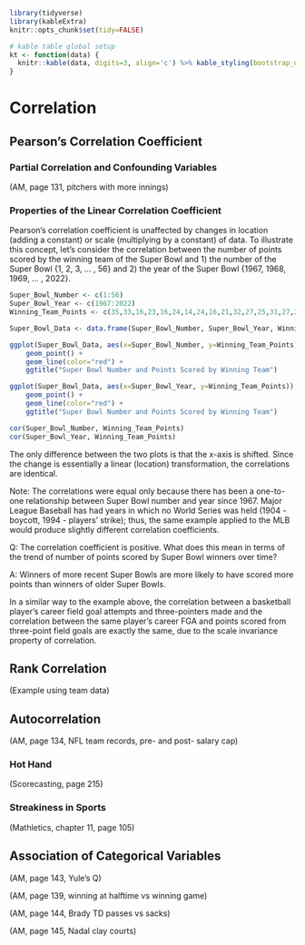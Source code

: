 ```r
library(tidyverse)
library(kableExtra)
knitr::opts_chunk$set(tidy=FALSE)

# kable table global setup
kt <- function(data) {
  knitr::kable(data, digits=3, align='c') %>% kable_styling(bootstrap_options='striped', latex_options='HOLD_position', full_width = F, position = "center")
}
```

# Correlation

## Pearson's Correlation Coefficient

### Partial Correlation and Confounding Variables

(AM, page 131, pitchers with more innings)

### Properties of the Linear Correlation Coefficient

Pearson's correlation coefficient is unaffected by changes in location (adding a constant) or scale (multiplying by a constant) of data. To illustrate this concept, let's consider the correlation between the number of points scored by the winning team of the Super Bowl and 1) the number of the Super Bowl {1, 2, 3, ... , 56} and 2) the year of the Super Bowl {1967, 1968, 1969, ... , 2022}.

```r
Super_Bowl_Number <- c(1:56)
Super_Bowl_Year <- c(1967:2022)
Winning_Team_Points <- c(35,33,16,23,16,24,14,24,16,21,32,27,25,31,27,26,27,38,38,46,39,42,20,55,20,37,52,30,49,27,35,31,34,23,34,20,48,32,24,21,29,17,27,31,31,21,34,43,28,24,34,41,13,31,31,23)

Super_Bowl_Data <- data.frame(Super_Bowl_Number, Super_Bowl_Year, Winning_Team_Points)
```

```r
ggplot(Super_Bowl_Data, aes(x=Super_Bowl_Number, y=Winning_Team_Points)) + 
    geom_point() +
    geom_line(color="red") +
    ggtitle("Super Bowl Number and Points Scored by Winning Team")

ggplot(Super_Bowl_Data, aes(x=Super_Bowl_Year, y=Winning_Team_Points)) + 
    geom_point() +
    geom_line(color="red") +
    ggtitle("Super Bowl Number and Points Scored by Winning Team")
```

```r
cor(Super_Bowl_Number, Winning_Team_Points)
cor(Super_Bowl_Year, Winning_Team_Points)
```

The only difference between the two plots is that the x-axis is shifted. Since the change is essentially a linear (location) transformation, the correlations are identical.

Note: The correlations were equal only because there has been a one-to-one relationship between Super Bowl number and year since 1967. Major League Baseball has had years in which no World Series was held (1904 - boycott, 1994 - players' strike); thus, the same example applied to the MLB would produce slightly different correlation coefficients.

Q: The correlation coefficient is positive. What does this mean in terms of the trend of number of points scored by Super Bowl winners over time?

A: Winners of more recent Super Bowls are more likely to have scored more points than winners of older Super Bowls.

In a similar way to the example above, the correlation between a basketball player's career field goal attempts and three-pointers made and the correlation between the same player's career FGA and points scored from three-point field goals are exactly the same, due to the scale invariance property of correlation.

<!-- Note to Aaron: This could be a good homework exercise. Find data or simulate career FGA and 3PM for basketball players, then show that the two correlations described above are equal. -->

## Rank Correlation

<!-- Used for nonlinear relationships -->

(Example using team data)

## Autocorrelation

(AM, page 134, NFL team records, pre- and post- salary cap)

### Hot Hand

(Scorecasting, page 215)

### Streakiness in Sports

(Mathletics, chapter 11, page 105)

## Association of Categorical Variables

(AM, page 143, Yule's Q)

(AM, page 139, winning at halftime vs winning game)

(AM, page 144, Brady TD passes vs sacks)

(AM, page 145, Nadal clay courts)
